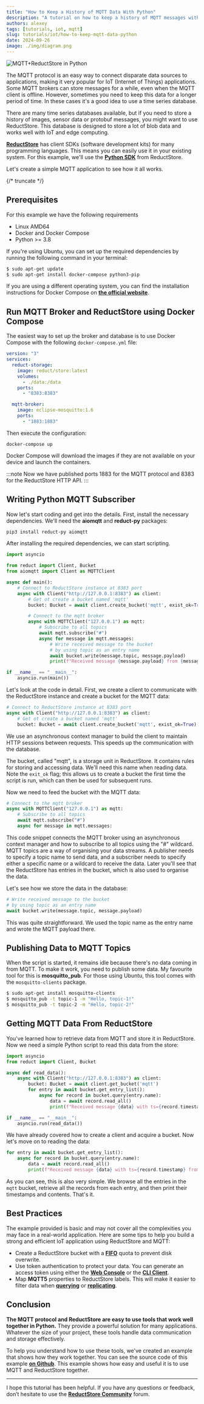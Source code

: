 ```yaml
---
title: "How to Keep a History of MQTT Data With Python"
description: "A tutorial on how to keep a history of MQTT messages with Python by using the ReductStore Client SDK."
authors: alexey
tags: [tutorials, iot, mqtt]
slug: tutorials/iot/how-to-keep-mqtt-data-python
date: 2024-09-26
image: ./img/diagram.png
---
```


![MQTT+ReductStore in Python](./img/diagram.png)

The MQTT protocol is an easy way to connect disparate data sources to applications, making it very popular for IoT (Internet of Things) applications. Some MQTT brokers can store messages for a while, even when the MQTT client is offline. However, sometimes you need to keep this data for a longer period of time. In these cases it's a good idea to use a time series database.

There are many time series databases available, but if you need to store a history of images, sensor data or protobuf messages, you might want to use ReductStore. This database is designed to store a lot of blob data and works well with IoT and edge computing.

**[ReductStore](https://www.reduct.store)** has client SDKs (software development kits) for many programming languages. This means you can easily use it in your existing system. For this example, we'll use the **[Python SDK](https://github.com/reductstore/reduct-py)** from ReductStore.

Let's create a simple MQTT application to see how it all works.

{/* truncate */}

## Prerequisites

For this example we have the following requirements

- Linux AMD64
- Docker and Docker Compose
- Python >= 3.8

If you're using Ubuntu, you can set up the required dependencies by running the following command in your terminal:

```bash
$ sudo apt-get update
$ sudo apt-get install docker-compose python3-pip
```

If you are using a different operating system, you can find the installation instructions for Docker Compose on **[the official website](https://docs.docker.com/compose/install/)**.

## Run MQTT Broker and ReductStore using Docker Compose

The easiest way to set up the broker and database is to use Docker Compose with the following `docker-compose.yml` file:

```yaml
version: "3"
services:
  reduct-storage:
    image: reduct/store:latest
    volumes:
      - ./data:/data
    ports:
      - "8383:8383"

  mqtt-broker:
    image: eclipse-mosquitto:1.6
    ports:
      - "1883:1883"
```

Then execute the configuration:

```
docker-compose up
```

Docker Compose will download the images if they are not available on your device and launch the containers.

:::note
Now we have published ports 1883 for the MQTT protocol and 8383 for the ReductStore HTTP API.
:::

## Writing Python MQTT Subscriber

Now let's start coding and get into the details. First, install the necessary dependencies. We'll need the **aiomqtt** and **reduct-py** packages:

```bash
pip3 install reduct-py aiomqtt
```

After installing the required dependencies, we can start scripting.

```python
import asyncio

from reduct import Client, Bucket
from aiomqtt import Client as MQTTClient

async def main():
    # Connect to ReductStore instance at 8383 port
    async with Client("http://127.0.0.1:8383") as client:
        # Get ot create a bucket named 'mqtt'
        bucket: Bucket = await client.create_bucket('mqtt', exist_ok=True)

        # Connect to the mqtt broker
        async with MQTTClient("127.0.0.1") as mqtt:
            # Subscribe to all topics
            await mqtt.subscribe("#")
            async for message in mqtt.messages:
                # Write received message to the bucket
                # by using topic as an entry name
                await bucket.write(message.topic, message.payload)
                print(f"Received message {message.payload} from {message.topic} is written to the bucket")

if __name__ == "__main__":
    asyncio.run(main())
```

Let's look at the code in detail. First, we create a client to communicate with the ReductStore instance and create a bucket for the MQTT data:

```python
# Connect to ReductStore instance at 8383 port
async with Client("http://127.0.0.1:8383") as client:
    # Get ot create a bucket named 'mqtt'
    bucket: Bucket = await client.create_bucket('mqtt', exist_ok=True)
```

We use an asynchronous context manager to build the client to maintain HTTP sessions between requests. This speeds up the communication with the database.

The bucket, called "mqtt", is a storage unit in ReductStore. It contains rules for storing and accessing data. We'll need this name when reading data. Note the `exit_ok` flag; this allows us to create a bucket the first time the script is run, which can then be used for subsequent runs.

Now we need to feed the bucket with the MQTT data:

```python
# Connect to the mqtt broker
async with MQTTClient("127.0.0.1") as mqtt:
    # Subscribe to all topics
    await mqtt.subscribe("#")
    async for message in mqtt.messages:
```

This code snippet connects the MQTT broker using an asynchronous context manager and how to subscribe to all topics using the "#" wildcard. MQTT topics are a way of organising your data streams. A publisher needs to specify a topic name to send data, and a subscriber needs to specify either a specific name or a wildcard to receive the data. Later you'll see that the ReductStore has entries in the bucket, which is also used to organise the data.

Let's see how we store the data in the database:

```python
# Write received message to the bucket
# by using topic as an entry name
await bucket.write(message.topic, message.payload)
```

This was quite straightforward. We used the topic name as the entry name and wrote the MQTT payload there.

## Publishing Data to MQTT Topics

When the script is started, it remains idle because there's no data coming in from MQTT. To make it work, you need to publish some data. My favourite tool for this is **mosquitto_pub**. For those using Ubuntu, this tool comes with the `mosquitto-clients` package.

```bash
$ sudo apt-get install mosquitto-clients
$ mosquitto_pub -t topic-1 -m "Hello, topic-1!"
$ mosquitto_pub -t topic-2 -m "Hello, topic-2!"
```

## Getting MQTT Data From ReductStore

You've learned how to retrieve data from MQTT and store it in ReductStore. Now we need a simple Python script to read this data from the store:

```python
import asyncio
from reduct import Client, Bucket

async def read_data():
    async with Client("http://127.0.0.1:8383") as client:
        bucket: Bucket = await client.get_bucket('mqtt')
        for entry in await bucket.get_entry_list():
            async for record in bucket.query(entry.name):
                data = await record.read_all()
                print(f"Received message {data} with ts={record.timestamp} from {entry.name} is read from the bucket")

if __name__ == "__main__":
    asyncio.run(read_data())
```

We have already covered how to create a client and acquire a bucket. Now let's move on to reading the data:

```python
for entry in await bucket.get_entry_list():
    async for record in bucket.query(entry.name):
        data = await record.read_all()
        print(f"Received message {data} with ts={record.timestamp} from {entry.name} is read from the bucket")
```

As you can see, this is also very simple. We browse all the entries in the `mqtt` bucket, retrieve all the records from each entry, and then print their timestamps and contents. That's it.

## Best Practices

The example provided is basic and may not cover all the complexities you may face in a real-world application. Here are some tips to help you build a strong and efficient IoT application using ReductStore and MQTT:

- Create a ReductStore bucket with a **[FIFO](/docs/guides/buckets#quota-type)** quota to prevent disk overwrite.
- Use token authentication to protect your data. You can generate an access token using either the **[Web Console](https://github.com/reductstore/web-console)** or the **[CLI Client](https://github.com/reductstore/reduct-cli)**.
- Map **MQTT5** properties to ReductStore labels. This will make it easier to filter data when **[querying](/docs/guides/data-querying)** or **[replicating](/docs/guides/data-replication)**.

## Conclusion

**The MQTT protocol and ReductStore are easy to use tools that work well together in Python.** They provide a powerful solution for many applications. Whatever the size of your project, these tools handle data communication and storage effectively.

To help you understand how to use these tools, we've created an example that shows how they work together. You can see the source code of this example **[on Github](https://github.com/reductstore/reduct-mqtt-example-py)**. This example shows how easy and useful it is to use MQTT and ReductStore together.

---

I hope this tutorial has been helpful. If you have any questions or feedback, don’t hesitate to use the [**ReductStore Community**](https://community.reduct.store) forum.
